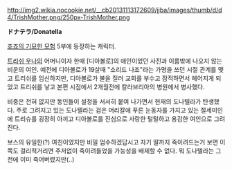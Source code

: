 http://img2.wikia.nocookie.net/__cb20131113172609/jjba/images/thumb/d/d4/TrishMother.png/250px-TrishMother.png

'''ドナテラ/Donatella'''

[[죠죠의 기묘한 모험]] 5부에 등장하는 캐릭터. 

[[트리쉬 우나]]의 어머니이자 한때 [디아볼로]의 애인이었던 사진과 이름밖에 나오지 않는 비운의 여인. 예전에 디아볼로가 19살때 "소리드 나조"라는 가명을 쓰던 시절 관계를 맺고 트리쉬를 임신하지만, 디아볼로가 불을 질러 교회를 부수고 잠적하면서 헤어지게 되었고 트리쉬를 낳고 본편 시점에서 2개월전에 칼라브리아의 병원에서 병사했다.

비중은 전혀 없지만 동인들이 설정을 서서히 붙여 나가면서 현재의 도나텔라가 탄생했다. 주로 그려지고 있는 도나텔라는 검은 머리칼에 푸른 눈동자를 가지고 있는 절세미인에 트리슈를 굉장히 아끼고 디아볼로를 진심으로 사랑한 털털하고 용감한 여인으로 그려진다.

보스의 유일한(?) 여친이였지만 비밀 엄수하겠답시고 자기 딸까지 죽이려드는거 보면 이쪽도 걸리적거리면 주저없이 죽이려들었을 가능성을 배제할 수 없다. 뭐 도나텔라는 그 전에 이미 죽어버렸지만(..)
